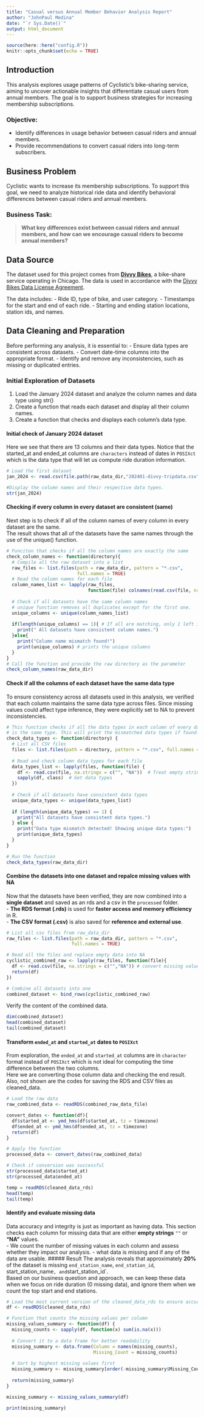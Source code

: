 ```yaml
---
title: "Casual versus Annual Member Behavior Analysis Report"
author: "JohnPaul Medina"
date: "`r Sys.Date()`"
output: html_document
---
```


```r
source(here::here("config.R"))
knitr::opts_chunk$set(echo = TRUE)
```

## Introduction

This analysis explores usage patterns of Cyclistic’s bike-sharing service, aiming to uncover actionable insights that differentiate casual users from annual members. The goal is to support business strategies for increasing membership subscriptions.

### Objective:
- Identify differences in usage behavior between casual riders and annual members.
- Provide recommendations to convert casual riders into long-term subscribers.

## Business Problem

Cyclistic wants to increase its membership subscriptions. To support this goal, we need to analyze historical ride data and identify behavioral differences between casual riders and annual members.

### Business Task:
> **What key differences exist between casual riders and annual members, and how can we encourage casual riders to become annual members?**

## Data Source

The dataset used for this project comes from **[Divvy Bikes](https://divvybikes.com/system-data)**, a bike-share service operating in Chicago. The data is used in accordance with the [Divvy Bikes Data License Agreement](https://divvybikes.com/data-license-agreement).

The data includes:
- Ride ID, type of bike, and user category.
- Timestamps for the start and end of each ride.
- Starting and ending station locations, station ids, and names.

## Data Cleaning and Preparation

Before performing any analysis, it is essential to:
- Ensure data types are consistent across datasets.
- Convert date-time columns into the appropriate format.
- Identify and remove any inconsistencies, such as missing or duplicated entries.

### Initial Exploration of Datasets
1. Load the January 2024 dataset and analyze the column names and data type using str()
2. Create a function that reads each dataset and display all their column names.
3. Create a function that checks and displays each column's data type. 

#### Initial check of January 2024 dataset
Here we see that there are 13 columns and their data types. Notice that the 
started_at and ended_at columns are `characters` instead of dates in `POSIXct` 
which is the data type that will let us compute ride duration information. 
```r
# Load the first dataset
jan_2024 <- read.csv(file.path(raw_data_dir,"202401-divvy-tripdata.csv"))

#Display the column names and their respective data types.
str(jan_2024)
```
#### Checking if every column in every dataset are consistent (same)
Next step is to check if all of the column names of every column in every 
dataset are the same.  
The result shows that all of the datasets have the same names through the use 
of the unique() function. 
```r
# Funciton that checks if all the column names are exactly the same
check_column_names <- function(directory){
  # Compile all the raw dataset into a list
  raw_files <- list.files(path = raw_data_dir, pattern = "*.csv",
                          full.names = TRUE)
  # Read the column names for each file
  column_names_list <- lapply(raw_files, 
                              function(file) colnames(read.csv(file, nrows=1)))
  
  # Check if all datasets have the same column names
  # unique function removes all duplicates except for the first one.
  unique_columns <- unique(column_names_list)
  
  if(length(unique_columns) == 1){ # If all are matching, only 1 left in the list
    print(" All datasets have consistent column names.")
  }else{
    print("Column name mismatch found!")
    print(unique_columns) # prints the unique columns
  }
}
# Call the function and provide the raw directory as the parameter
check_column_names(raw_data_dir)
```
#### Check if all the columns of each dataset have the same data type
To ensure consistency across all datasets used in this analysis, we verified that each column maintains the same data type across files.
Since missing values could affect type inference, they were explicitly set to NA to prevent inconsistencies.
```r
# This function checks if all the data types in each column of every dataset
# is the same type. This will print the mismatched data types if found. 
check_data_types <- function(directory) {
  # List all CSV files
  files <- list.files(path = directory, pattern = "*.csv", full.names = TRUE)
  
  # Read and check column data types for each file
  data_types_list <- lapply(files, function(file) {
    df <- read.csv(file, na.strings = c("", "NA"))  # Treat empty strings as NA
    sapply(df, class)  # Get data types
  })
  
  # Check if all datasets have consistent data types
  unique_data_types <- unique(data_types_list)
  
  if (length(unique_data_types) == 1) {
    print("All datasets have consistent data types.")
  } else {
    print("Data type mismatch detected! Showing unique data types:")
    print(unique_data_types)
  }
}

# Run the function
check_data_types(raw_data_dir)

```
#### Combine the datasets into one dataset and repalce missing values with NA
Now that the datasets have been verified, they are now combined into a **single 
dataset** and saved as an rds and a csv in the `processed` folder.  
- **The RDS format (.rds)** is used for **faster access and memory efficiency** in R.  
- **The CSV format (.csv)** is also saved for **reference and external use**. 
```r
# List all csv files from raw_data_dir
raw_files <- list.files(path = raw_data_dir, pattern = "*.csv", 
                        full.names = TRUE)

# Read all the files and replace empty data into NA
cyclistic_combined_raw <- lapply(raw_files, function(file){
  df <- read.csv(file, na.strings = c("","NA")) # convert missing values to NA
  return(df)
})

# Combine all datasets into one
combined_dataset <- bind_rows(cyclistic_combined_raw)

```
Verify the content of the combined data.
```r
dim(combined_dataset)
head(combined_dataset)
tail(combined_dataset)

```
#### Transform `ended_at` and `started_at` dates to `POSIXct`  
From exploration, the `ended_at` and `started_at` columns are in `character` 
format instead of `POSIXct` which is not ideal for computing the time difference 
between the two columns.  
Here we are converting those column data and checking the end result. Also, not 
shown are the codes for saving the RDS and CSV files as cleaned_data.
```r
# Load the raw data
raw_combined_data <- readRDS(combined_raw_data_file)

convert_dates <- function(df){
  df$started_at <- ymd_hms(df$started_at, tz = timezone)
  df$ended_at <- ymd_hms(df$ended_at, tz = timezone)
  return(df)
}

# Apply the function
processed_data <- convert_dates(raw_combined_data)

# Check if conversion was successful
str(processed_data$started_at)
str(processed_data$ended_at)

temp = readRDS(cleaned_data_rds)
head(temp)
tail(temp)

```
#### Identify and evaluate missing data
Data accuracy and integrity is just as important as having data. This section 
checks each column for missing data that are either **empty strings** `""` or 
**"NA"** values.  
- We count the number of missing values in each column and assess whether they 
impact our analysis.
- what data is missing and if any of the data are usable. 
##### Result
The analysis reveals that approximately **20%** of the dataset is missing 
`end_station_name`, `end_station_id`, start_station_name`, and 
`start_station_id`.  
Based on our business question and approach, 
we can keep these data when we focus on ride duration (0 missing data), and 
ignore them when we count the top start and end stations. 
```r
# Load the most current version of the cleaned_data_rds to ensure accuracy
df <- readRDS(cleaned_data_rds)

# Function that counts the missing values per column
missing_values_summary <- function(df) {
  missing_counts <- sapply(df, function(x) sum(is.na(x)))
  
  # Convert it to a data frame for better readability
  missing_summary <- data.frame(Column = names(missing_counts),
                                Missing_Count = missing_counts)
  
  # Sort by highest missing values first
  missing_summary <- missing_summary[order(-missing_summary$Missing_Count),]
  
  return(missing_summary)
}

missing_summary <- missing_values_summary(df)

print(missing_summary)
```

